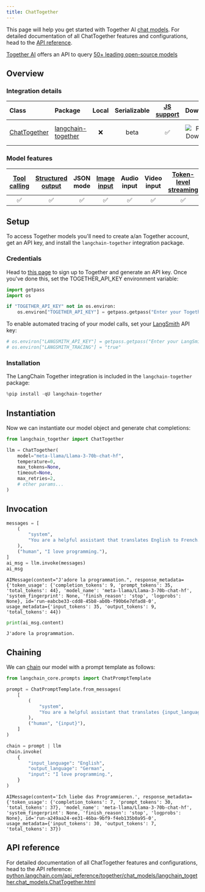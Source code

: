 ```yaml
---
title: ChatTogether
---
```



This page will help you get started with Together AI [chat models](../../concepts/chat_models). For detailed documentation of all ChatTogether features and configurations, head to the [API reference](https://python.langchain.com/api_reference/together/chat_models/langchain_together.chat_models.ChatTogether.html).

[Together AI](https://www.together.ai/) offers an API to query [50+ leading open-source models](https://docs.together.ai/docs/chat-models)

## Overview

### Integration details

| Class | Package | Local | Serializable | [JS support](https://js.langchain.com/docs/integrations/chat/togetherai) | Downloads | Version |
| :--- | :--- | :---: | :---: |  :---: | :---: | :---: |
| [ChatTogether](https://python.langchain.com/api_reference/together/chat_models/langchain_together.chat_models.ChatTogether.html) | [langchain-together](https://python.langchain.com/api_reference/together/index.html) | ❌ | beta | ✅ | ![PyPI - Downloads](https://img.shields.io/pypi/dm/langchain-together?style=flat-square&label=%20) | ![PyPI - Version](https://img.shields.io/pypi/v/langchain-together?style=flat-square&label=%20) |

### Model features

| [Tool calling](../../how_to/tool_calling.ipynb) | [Structured output](../../how_to/structured_output.ipynb) | JSON mode | [Image input](../../how_to/multimodal_inputs.ipynb) | Audio input | Video input | [Token-level streaming](../../how_to/chat_streaming.ipynb) | Native async | [Token usage](../../how_to/chat_token_usage_tracking.ipynb) | [Logprobs](../../how_to/logprobs.ipynb) |
| :---: | :---: | :---: | :---: |  :---: | :---: | :---: | :---: | :---: | :---: |
| ✅ | ✅ | ✅ | ✅ | ✅ | ✅ | ✅ | ❌ | ✅ | ✅ |

## Setup

To access Together models you'll need to create a/an Together account, get an API key, and install the `langchain-together` integration package.

### Credentials

Head to [this page](https://api.together.ai) to sign up to Together and generate an API key. Once you've done this, set the TOGETHER_API_KEY environment variable:

```python
import getpass
import os

if "TOGETHER_API_KEY" not in os.environ:
    os.environ["TOGETHER_API_KEY"] = getpass.getpass("Enter your Together API key: ")
```

To enable automated tracing of your model calls, set your [LangSmith](https://docs.smith.langchain.com/) API key:

```python
# os.environ["LANGSMITH_API_KEY"] = getpass.getpass("Enter your LangSmith API key: ")
# os.environ["LANGSMITH_TRACING"] = "true"
```

### Installation

The LangChain Together integration is included in the `langchain-together` package:

```python
%pip install -qU langchain-together
```

## Instantiation

Now we can instantiate our model object and generate chat completions:

```python
from langchain_together import ChatTogether

llm = ChatTogether(
    model="meta-llama/Llama-3-70b-chat-hf",
    temperature=0,
    max_tokens=None,
    timeout=None,
    max_retries=2,
    # other params...
)
```

## Invocation

```python
messages = [
    (
        "system",
        "You are a helpful assistant that translates English to French. Translate the user sentence.",
    ),
    ("human", "I love programming."),
]
ai_msg = llm.invoke(messages)
ai_msg
```

```output
AIMessage(content="J'adore la programmation.", response_metadata={'token_usage': {'completion_tokens': 9, 'prompt_tokens': 35, 'total_tokens': 44}, 'model_name': 'meta-llama/Llama-3-70b-chat-hf', 'system_fingerprint': None, 'finish_reason': 'stop', 'logprobs': None}, id='run-eabcbe33-cdd8-45b8-ab0b-f90b6e7dfad8-0', usage_metadata={'input_tokens': 35, 'output_tokens': 9, 'total_tokens': 44})
```

```python
print(ai_msg.content)
```

```output
J'adore la programmation.
```

## Chaining

We can [chain](../../how_to/sequence.ipynb) our model with a prompt template as follows:

```python
from langchain_core.prompts import ChatPromptTemplate

prompt = ChatPromptTemplate.from_messages(
    [
        (
            "system",
            "You are a helpful assistant that translates {input_language} to {output_language}.",
        ),
        ("human", "{input}"),
    ]
)

chain = prompt | llm
chain.invoke(
    {
        "input_language": "English",
        "output_language": "German",
        "input": "I love programming.",
    }
)
```

```output
AIMessage(content='Ich liebe das Programmieren.', response_metadata={'token_usage': {'completion_tokens': 7, 'prompt_tokens': 30, 'total_tokens': 37}, 'model_name': 'meta-llama/Llama-3-70b-chat-hf', 'system_fingerprint': None, 'finish_reason': 'stop', 'logprobs': None}, id='run-a249aa24-ee31-46ba-9bf9-f4eb135b0a95-0', usage_metadata={'input_tokens': 30, 'output_tokens': 7, 'total_tokens': 37})
```

## API reference

For detailed documentation of all ChatTogether features and configurations, head to the API reference: [python.langchain.com/api_reference/together/chat_models/langchain_together.chat_models.ChatTogether.html](https://python.langchain.com/api_reference/together/chat_models/langchain_together.chat_models.ChatTogether.html)
